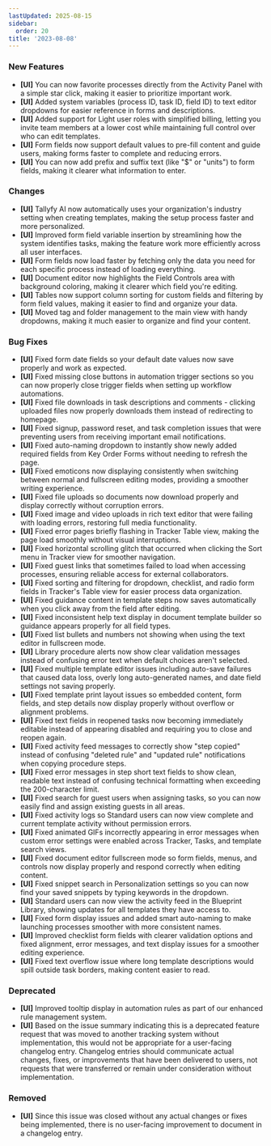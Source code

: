 ```yaml
---
lastUpdated: 2025-08-15
sidebar:
  order: 20
title: '2023-08-08'
---
```


### New Features

- **[UI]** You can now favorite processes directly from the Activity Panel with a simple star click, making it easier to prioritize important work.
- **[UI]** Added system variables (process ID, task ID, field ID) to text editor dropdowns for easier reference in forms and descriptions.
- **[UI]** Added support for Light user roles with simplified billing, letting you invite team members at a lower cost while maintaining full control over who can edit templates.
- **[UI]** Form fields now support default values to pre-fill content and guide users, making forms faster to complete and reducing errors.
- **[UI]** You can now add prefix and suffix text (like "$" or "units") to form fields, making it clearer what information to enter.

### Changes

- **[UI]** Tallyfy AI now automatically uses your organization's industry setting when creating templates, making the setup process faster and more personalized.
- **[UI]** Improved form field variable insertion by streamlining how the system identifies tasks, making the feature work more efficiently across all user interfaces.
- **[UI]** Form fields now load faster by fetching only the data you need for each specific process instead of loading everything.
- **[UI]** Document editor now highlights the Field Controls area with background coloring, making it clearer which field you're editing.
- **[UI]** Tables now support column sorting for custom fields and filtering by form field values, making it easier to find and organize your data.
- **[UI]** Moved tag and folder management to the main view with handy dropdowns, making it much easier to organize and find your content.

### Bug Fixes

- **[UI]** Fixed form date fields so your default date values now save properly and work as expected.
- **[UI]** Fixed missing close buttons in automation trigger sections so you can now properly close trigger fields when setting up workflow automations.
- **[UI]** Fixed file downloads in task descriptions and comments - clicking uploaded files now properly downloads them instead of redirecting to homepage.
- **[UI]** Fixed signup, password reset, and task completion issues that were preventing users from receiving important email notifications.
- **[UI]** Fixed auto-naming dropdown to instantly show newly added required fields from Key Order Forms without needing to refresh the page.
- **[UI]** Fixed emoticons now displaying consistently when switching between normal and fullscreen editing modes, providing a smoother writing experience.
- **[UI]** Fixed file uploads so documents now download properly and display correctly without corruption errors.
- **[UI]** Fixed image and video uploads in rich text editor that were failing with loading errors, restoring full media functionality.
- **[UI]** Fixed error pages briefly flashing in Tracker Table view, making the page load smoothly without visual interruptions.
- **[UI]** Fixed horizontal scrolling glitch that occurred when clicking the Sort menu in Tracker view for smoother navigation.
- **[UI]** Fixed guest links that sometimes failed to load when accessing processes, ensuring reliable access for external collaborators.
- **[UI]** Fixed sorting and filtering for dropdown, checklist, and radio form fields in Tracker's Table view for easier process data organization.
- **[UI]** Fixed guidance content in template steps now saves automatically when you click away from the field after editing.
- **[UI]** Fixed inconsistent help text display in document template builder so guidance appears properly for all field types.
- **[UI]** Fixed list bullets and numbers not showing when using the text editor in fullscreen mode.
- **[UI]** Library procedure alerts now show clear validation messages instead of confusing error text when default choices aren't selected.
- **[UI]** Fixed multiple template editor issues including auto-save failures that caused data loss, overly long auto-generated names, and date field settings not saving properly.
- **[UI]** Fixed template print layout issues so embedded content, form fields, and step details now display properly without overflow or alignment problems.
- **[UI]** Fixed text fields in reopened tasks now becoming immediately editable instead of appearing disabled and requiring you to close and reopen again.
- **[UI]** Fixed activity feed messages to correctly show "step copied" instead of confusing "deleted rule" and "updated rule" notifications when copying procedure steps.
- **[UI]** Fixed error messages in step short text fields to show clean, readable text instead of confusing technical formatting when exceeding the 200-character limit.
- **[UI]** Fixed search for guest users when assigning tasks, so you can now easily find and assign existing guests in all areas.
- **[UI]** Fixed activity logs so Standard users can now view complete and current template activity without permission errors.
- **[UI]** Fixed animated GIFs incorrectly appearing in error messages when custom error settings were enabled across Tracker, Tasks, and template search views.
- **[UI]** Fixed document editor fullscreen mode so form fields, menus, and controls now display properly and respond correctly when editing content.
- **[UI]** Fixed snippet search in Personalization settings so you can now find your saved snippets by typing keywords in the dropdown.
- **[UI]** Standard users can now view the activity feed in the Blueprint Library, showing updates for all templates they have access to.
- **[UI]** Fixed form display issues and added smart auto-naming to make launching processes smoother with more consistent names.
- **[UI]** Improved checklist form fields with clearer validation options and fixed alignment, error messages, and text display issues for a smoother editing experience.
- **[UI]** Fixed text overflow issue where long template descriptions would spill outside task borders, making content easier to read.

### Deprecated

- **[UI]** Improved tooltip display in automation rules as part of our enhanced rule management system.
- **[UI]** Based on the issue summary indicating this is a deprecated feature request that was moved to another tracking system without implementation, this would not be appropriate for a user-facing changelog entry. Changelog entries should communicate actual changes, fixes, or improvements that have been delivered to users, not requests that were transferred or remain under consideration without implementation.

### Removed

- **[UI]** Since this issue was closed without any actual changes or fixes being implemented, there is no user-facing improvement to document in a changelog entry.